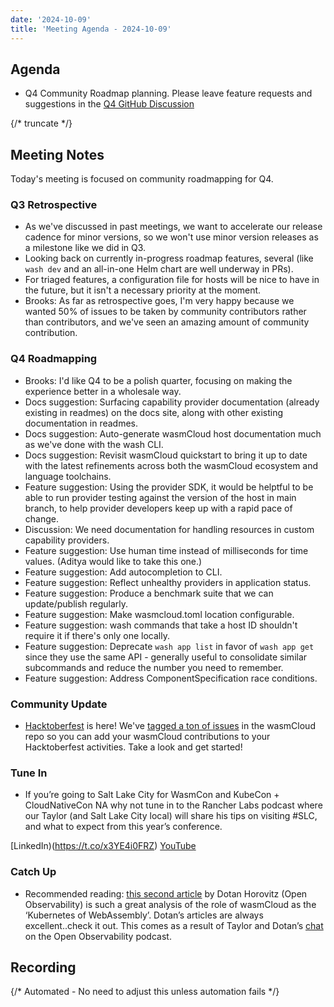 ```yaml
---
date: '2024-10-09'
title: 'Meeting Agenda - 2024-10-09'
---
```


## Agenda

- Q4 Community Roadmap planning. Please leave feature requests and suggestions in the [Q4 GitHub Discussion](https://github.com/wasmCloud/wasmCloud/discussions/3119)

{/* truncate */}

## Meeting Notes

Today's meeting is focused on community roadmapping for Q4.

### Q3 Retrospective

* As we've discussed in past meetings, we want to accelerate our release cadence for minor versions, so we won't use minor version releases as a milestone like we did in Q3.
* Looking back on currently in-progress roadmap features, several (like `wash dev` and an all-in-one Helm chart are well underway in PRs).
* For triaged features, a configuration file for hosts will be nice to have in the future, but it isn't a necessary priority at the moment.
* Brooks: As far as retrospective goes, I'm very happy because we wanted 50% of issues to be taken by community contributors rather than contributors, and we've seen an amazing amount of community contribution.

### Q4 Roadmapping

* Brooks: I'd like Q4 to be a polish quarter, focusing on making the experience better in a wholesale way.
* Docs suggestion: Surfacing capability provider documentation (already existing in readmes) on the docs site, along with other existing documentation in readmes.
* Docs suggestion: Auto-generate wasmCloud host documentation much as we've done with the wash CLI.
* Docs suggestion: Revisit wasmCloud quickstart to bring it up to date with the latest refinements across both the wasmCloud ecosystem and language toolchains.
* Feature suggestion: Using the provider SDK, it would be helptful to be able to run provider testing against the version of the host in main branch, to help provider developers keep up with a rapid pace of change.
* Discussion: We need documentation for handling resources in custom capability providers.
* Feature suggestion: Use human time instead of milliseconds for time values. (Aditya would like to take this one.)
* Feature suggestion: Add autocompletion to CLI.
* Feature suggestion: Reflect unhealthy providers in application status.
* Feature suggestion: Produce a benchmark suite that we can update/publish regularly.
* Feature suggestion: Make wasmcloud.toml location configurable.
* Feature suggestion: wash commands that take a host ID shouldn't require it if there's only one locally.
* Feature suggestion: Deprecate `wash app list` in favor of `wash app get` since they use the same API - generally useful to consolidate similar subcommands and reduce the number you need to remember.
* Feature suggestion: Address ComponentSpecification race conditions. 

### Community Update

- [Hacktoberfest](https://hacktoberfest.com/) is here! We've [tagged a ton of issues](https://github.com/wasmCloud/wasmCloud/issues?q=sort:updated-desc+is:issue+is:open+label:hacktoberfest) in the wasmCloud repo so you can add your wasmCloud contributions to your Hacktoberfest activities. Take a look and get started!

### Tune In

- If you’re going to Salt Lake City for WasmCon and KubeCon + CloudNativeCon NA why not tune in to the Rancher Labs podcast where our Taylor (and Salt Lake City local) will share his tips on visiting #SLC, and what to expect from this year’s conference.

[LinkedIn)(https://t.co/x3YE4i0FRZ)
[YouTube](https://t.co/fPSz00J4K4)
    
### Catch Up

- Recommended reading: [this second article](https://horovits.medium.com/wasmcloud-the-kubernetes-for-webassembly-02a5025c6115) by Dotan Horovitz (Open Observability) is such a great analysis of the role of wasmCloud as the ‘Kubernetes of WebAssembly’. Dotan’s articles are always excellent..check it out. This comes as a result of Taylor and Dotan’s [chat](https://youtu.be/t2xIoVNwtKM) on the Open Observability podcast.

## Recording

{/* Automated - No need to adjust this unless automation fails */}

<YouTube url="https://www.youtube.com/watch?v=OJzM74Y5_q8" />
